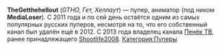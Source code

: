 {{Инфобокс для пуперов
|title2=TheGetthehellout
|другие_ники=Пенек ТВ
MediaLoser
|image3=[[Файл:PenekTV.jpg|thumb|left|200px]]
|сферы_творчества=RYTP, Анимация
|год_начала=2010
|image4=
|имя_фамилия=Никита
|дата_рождения=
|место_проживания=
|ссылки=[https://www.youtube.com/user/PenekTV YouTube]
[https://vk.com/avtor_umri Страница ВК]
[https://vk.com/imgtho Паблик ВК]
}}


'''TheGetthehellout''' (''GTHO, Гет, Хеллаут'') — пупер, аниматор (под ником '''MediaLoser'''). С 2011 года и по сей день остаётся одним из самых популярных русских пуперов, несмотря на то, что его собственный канал был удалён ещё в 2012. С 2013 года владелец канала [[Пенёк ТВ]], ранее принадлежащего [[Shootlife2008]].
[[Категория:Пуперы]]